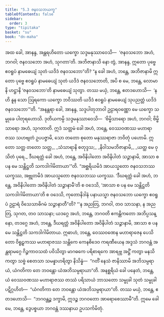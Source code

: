```yaml
---
title: "5.3 ဇနဝသဘယက္ခ"
tableOfContents: false
sidebar:
  order: 3
type: "tipitaka"
basket: "su"
book: "dn-maha"
---
```



<DynamicBreadcrumb />

<Division number="280" book="dn-maha">

<Paragraph number="604" book="dn-maha">
အထ ခေါ, အာနန္ဒ, အန္တရဟိတော ယက္ခော သဒ္ဒမနုဿာဝေသိ—  ‘ဇနဝသဘော အဟံ, ဘဂဝါ; ဇနဝသဘော အဟံ, သုဂတာ’တိ. အဘိဇာနာသိ နော တွံ, အာနန္ဒ, ဣတော ပုဗ္ဗေ ဧဝရူပံ နာမဓေယျံ သုတံ ယဒိဒံ ဇနဝသဘော”တိ?
</Paragraph>

<Paragraph number="605" book="dn-maha">
“န ခေါ အဟံ, ဘန္တေ, အဘိဇာနာမိ ဣတော ပုဗ္ဗေ ဧဝရူပံ နာမဓေယျံ သုတံ ယဒိဒံ ဇနဝသဘောတိ, အပိ စ မေ, ဘန္တေ, လောမာနိ ဟဋ္ဌာနိ ‘ဇနဝသဘော’တိ နာမဓေယျံ သုတွာ. တဿ မယှံ, ဘန္တေ, ဧတဒဟောသိ—  ‘န ဟိ နူန သော ဩရကော ယက္ခော ဘဝိဿတိ ယဒိဒံ ဧဝရူပံ နာမဓေယျံ သုပညတ္တံ ယဒိဒံ ဇနဝသဘော’”တိ. “အနန္တရာ ခေါ, အာနန္ဒ, သဒ္ဒပါတုဘာဝါ ဥဠာရဝဏ္ဏော မေ ယက္ခော သမ္မုခေ ပါတုရဟောသိ. ဒုတိယကမ္ပိ သဒ္ဒမနုဿာဝေသိ—  ‘ဗိမ္ဗိသာရော အဟံ, ဘဂဝါ; ဗိမ္ဗိသာရော အဟံ, သုဂတာတိ. ဣဒံ သတ္တမံ ခေါ အဟံ, ဘန္တေ, ဝေဿဝဏဿ မဟာရာဇဿ သဟဗျတံ ဥပပဇ္ဇာမိ, သော တတော စုတော မနုဿရာဇာ ဘဝိတုံ ပဟောမိ.
</Paragraph>

<Paragraph number="606" type="verses" book="dn-maha">
ဣတော သတ္တ တတော သတ္တ,_  
_သံသာရာနိ စတုဒ္ဒသ;_  
_နိဝါသမဘိဇာနာမိ,_  
_ယတ္ထ မေ ဝုသိတံ ပုရေ._  

</Paragraph>

</Division>
<Division number="281" book="dn-maha">

<Paragraph number="607" book="dn-maha">
ဒီဃရတ္တံ ခေါ အဟံ, ဘန္တေ, အဝိနိပါတော အဝိနိပါတံ သဉ္ဇာနာမိ, အာသာ စ ပန မေ သန္တိဋ္ဌတိ သကဒါဂါမိတာယာ’”တိ.
</Paragraph>

<Paragraph number="608" book="dn-maha">
“အစ္ဆရိယမိဒံ အာယသ္မတော ဇနဝသဘဿ ယက္ခဿ, အဗ္ဘုတမိဒံ အာယသ္မတော ဇနဝသဘဿ ယက္ခဿ. ‘ဒီဃရတ္တံ ခေါ အဟံ, ဘန္တေ, အဝိနိပါတော အဝိနိပါတံ သဉ္ဇာနာမီ’တိ စ ဝဒေသိ, ‘အာသာ စ ပန မေ သန္တိဋ္ဌတိ သကဒါဂါမိတာယာ’တိ စ ဝဒေသိ, ကုတောနိဒါနံ ပနာယသ္မာ ဇနဝသဘော ယက္ခော ဧဝရူပံ ဥဠာရံ ဝိသေသာဓိဂမံ သဉ္ဇာနာတီ”တိ? “‘န အညတြ, ဘဂဝါ, တဝ သာသနာ, န အညတြ, သုဂတ, တဝ သာသနာ; ယဒဂ္ဂေ အဟံ, ဘန္တေ, ဘဂဝတိ ဧကန္တိကတော အဘိပ္ပသန္နော, တဒဂ္ဂေ အဟံ, ဘန္တေ, ဒီဃရတ္တံ အဝိနိပါတော အဝိနိပါတံ သဉ္ဇာနာမိ, အာသာ စ ပန မေ သန္တိဋ္ဌတိ သကဒါဂါမိတာယ. ဣဓာဟံ, ဘန္တေ, ဝေဿဝဏေန မဟာရာဇေန ပေသိတော ဝိရူဠှကဿ မဟာရာဇဿ သန္တိကေ ကေနစိဒေဝ ကရဏီယေန အဒ္ဒသံ ဘဂဝန္တံ အန္တရာမဂ္ဂေ ဂိဉ္ဇကာဝသထံ ပဝိသိတွာ မာဂဓကေ ပရိစာရကေ အာရဗ္ဘ အဋ္ဌိံ ကတွာ မနသိကတွာ သဗ္ဗံ စေတသာ သမန္နာဟရိတွာ နိသိန္နံ—  “ဂတိံ နေသံ ဇာနိဿာမိ အဘိသမ္ပရာယံ, ယံဂတိကာ တေ ဘဝန္တော ယံအဘိသမ္ပရာယာ”တိ. အနစ္ဆရိယံ ခေါ ပနေတံ, ဘန္တေ, ယံ ဝေဿဝဏဿ မဟာရာဇဿ တဿံ ပရိသာယံ ဘာသတော သမ္မုခါ သုတံ သမ္မုခါ ပဋိဂ္ဂဟိတံ—  “ယံဂတိကာ တေ ဘဝန္တော ယံအဘိသမ္ပရာယာ”တိ. တဿ မယှံ, ဘန္တေ, ဧတဒဟောသိ—  “ဘဂဝန္တဉ္စ ဒက္ခာမိ, ဣဒဉ္စ ဘဂဝတော အာရောစေဿာမီ”တိ. ဣမေ ခေါ မေ, ဘန္တေ, ဒွေပစ္စယာ ဘဂဝန္တံ ဒဿနာယ ဥပသင်္ကမိတုံ.
</Paragraph>
</Division>